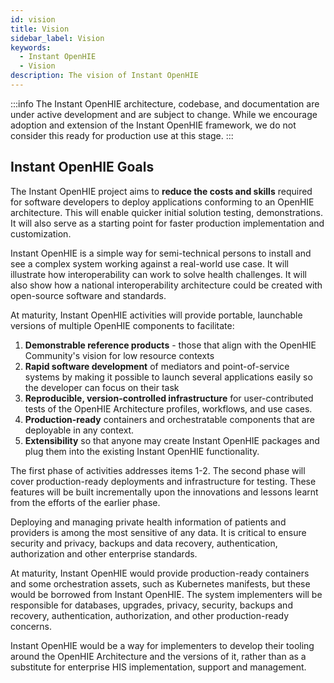 ```yaml
---
id: vision
title: Vision
sidebar_label: Vision
keywords:
  - Instant OpenHIE
  - Vision
description: The vision of Instant OpenHIE
---
```


:::info
The Instant OpenHIE architecture, codebase, and documentation are under active development and are subject to change. While we encourage adoption and extension of the Instant OpenHIE framework, we do not consider this ready for production use at this stage.
:::

## Instant OpenHIE Goals

The Instant OpenHIE project aims to **reduce the costs and skills** required for software developers to deploy applications conforming to an OpenHIE architecture.
This will enable quicker initial solution testing, demonstrations. It will also serve as a starting point for faster production implementation and customization.

Instant OpenHIE is a simple way for semi-technical persons to install and see a complex system working against a real-world use case.
It will illustrate how interoperability can work to solve health challenges.
It will also show how a national interoperability architecture could be created with open-source software and standards.

At maturity, Instant OpenHIE activities will provide portable, launchable versions of multiple OpenHIE components to facilitate:

1. **Demonstrable reference products** - those that align with the OpenHIE Community's vision for low resource contexts
1. **Rapid software development** of mediators and point-of-service systems by making it possible to launch several applications easily so the developer can focus on their task
1. **Reproducible, version-controlled infrastructure** for user-contributed tests of the OpenHIE Architecture profiles, workflows, and use cases.
1. **Production-ready** containers and orchestratable components that are deployable in any context.
1. **Extensibility** so that anyone may create Instant OpenHIE packages and plug them into the existing Instant OpenHIE functionality.

The first phase of activities addresses items 1-2.
The second phase will cover production-ready deployments and infrastructure for testing.
These features will be built incrementally upon the innovations and lessons learnt from the efforts of the earlier phase.

Deploying and managing private health information of patients and providers is among the most sensitive of any data.
It is critical to ensure security and privacy, backups and data recovery, authentication, authorization and other enterprise standards.

At maturity, Instant OpenHIE would provide production-ready containers and some orchestration assets, such as Kubernetes manifests, but these would be borrowed from Instant OpenHIE.
The system implementers will be responsible for databases, upgrades, privacy, security, backups and recovery, authentication, authorization, and other production-ready concerns.

Instant OpenHIE would be a way for implementers to develop their tooling around the OpenHIE Architecture and the versions of it,
rather than as a substitute for enterprise HIS implementation, support and management.

